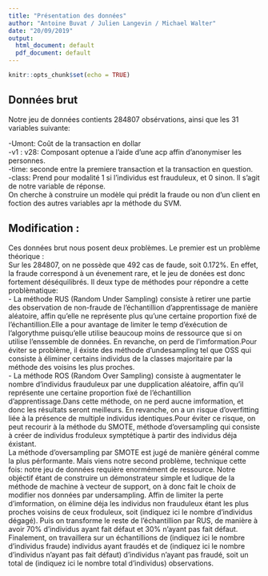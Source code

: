 ```yaml
---
title: "Présentation des données"
author: "Antoine Buvat / Julien Langevin / Michael Walter"
date: "20/09/2019"
output:
  html_document: default
  pdf_document: default
---
```


```r
knitr::opts_chunk$set(echo = TRUE)
```

## Données brut

Notre jeu de données contients 284807 obsérvations, ainsi que les 31 variables suivante:  

-Umont: Coût de la transaction en dollar  
-v1 : v28: Composant optenue a l'aide d'une acp affin d'anonymiser les personnes.    
-time: seconde entre la premiere transaction et la transaction en question.  
-class: Prend pour modalité 1 si l'individus est frauduleux, et 0 sinon. Il s'agit de notre variable de réponse.  
On cherche à construire un modèle qui prédit la fraude ou non d'un client en foction des autres variables apr la méthode du SVM.

## Modification :

Ces données brut nous posent deux problèmes. Le premier est un problème théorique :   
Sur les 284807, on ne possède que 492 cas de faude, soit 0.172%. En effet, la fraude correspond à un évenement rare, et le jeu de donées est donc fortement déséquilibrés.
Il deux type de méthodes pour répondre a cette problèmatique:  
- La méthode RUS (Random Under Sampling) consiste à retirer une partie des observation de non-fraude de l'échantillion d'apprentissage de manière aléatoire, affin qu'elle ne représente plus qu'une certaine proportion fixé de l'échantillion.Elle a pour avantage de limiter le temp d'éxécution de l'algorythme puisqu'elle utilise beaucoup moins de ressource que si on utilise l'enssemble de données. En revanche, on perd de l'imformation.Pour éviter se problème, il éxiste des méthode d'undesampling tel que OSS qui consiste à éliminer certains individus de la classes majoritaire par la méthode des voisins les plus proches.  
- La méthode ROS (Random Over Sampling) consiste à augmentater le nombre d'individus frauduleux par une dupplication aléatoire, affin qu'il représente une certaine proportion fixé de l'échantillion d'apprentissage.Dans cette méthode, on ne perd aucne imformation, et donc les résultats seront meilleurs. En revanche, on a un risque d'overfitting liée à la présence de multiple individus identiques.Pour éviter ce risque, on peut recourir à la méthode du SMOTE, méthode d'oversampling qui consiste à créer de individus froduleux symptétique à partir des individus déja éxistant.  
La méthode d'oversampling par SMOTE est jugé de manière général comme la plus pérformante. Mais viens notre second problème, technique cette fois: notre jeu de données requière enormément de ressource. Notre objéctif étant de construire un démonstrateur simple et ludique de la méthode de machine à vecteur de support, on à donc fait le choix de modifier nos données par undersampling. Affin de limiter la perte d'imformation, on élimine déja les individus non frauduleux étant les plus proches voisins de ceux froduleux, soit (indiquez ici le nombre d'individus dégagé). Puis on transforme le reste de l'échantillion par RUS, de manière à avoir 70% d'individus ayant fait défaut et 30% n'ayant pas fait défaut.  
Finalement, on travaillera sur un échantillions de (indiquez ici le nombre d'individus fraude) individus ayant fraudés et de (indiquez ici le nombre d'individus n'ayant pas fait défaut)  d'individus n'ayant pas fraudé, soit un total de (indiquez ici le nombre total d'individus) observations.  